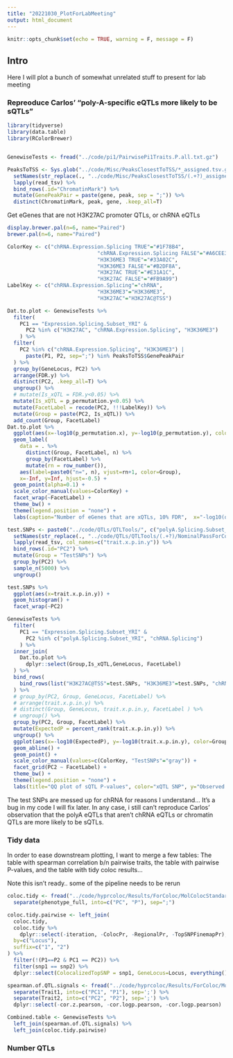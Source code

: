 ```yaml
---
title: "20221030_PlotForLabMeeting"
output: html_document
---
```


```r
knitr::opts_chunk$set(echo = TRUE, warning = F, message = F)
```

## Intro

Here I will plot a bunch of somewhat unrelated stuff to present for lab meeting

### Repreoduce Carlos' "poly-A-specific eQTLs more likely to be sQTLs"

```r
library(tidyverse)
library(data.table)
library(RColorBrewer)


GenewiseTests <- fread("../code/pi1/PairwisePi1Traits.P.all.txt.gz")

PeaksToTSS <- Sys.glob("../code/Misc/PeaksClosestToTSS/*_assigned.tsv.gz") %>%
  setNames(str_replace(., "../code/Misc/PeaksClosestToTSS/(.+?)_assigned.tsv.gz", "\\1")) %>%
  lapply(read_tsv) %>%
  bind_rows(.id="ChromatinMark") %>%
  mutate(GenePeakPair = paste(gene, peak, sep = ";")) %>%
  distinct(ChromatinMark, peak, gene, .keep_all=T)

```

Get eGenes that are not H3K27AC promoter QTLs, or chRNA eQTLs

```r

display.brewer.pal(n=6, name="Paired")
brewer.pal(n=6, name="Paired")

ColorKey <- c("chRNA.Expression.Splicing TRUE"="#1F78B4",
                             "chRNA.Expression.Splicing FALSE"="#A6CEE3",
                             "H3K36ME3 TRUE"="#33A02C",
                             "H3K36ME3 FALSE"="#B2DF8A",
                             "H3K27AC TRUE"="#E31A1C",
                             "H3K27AC FALSE"="#FB9A99")
LabelKey <- c("chRNA.Expression.Splicing"="chRNA",
                             "H3K36ME3"="H3K36ME3",
                             "H3K27AC"="H3K27AC@TSS")

Dat.to.plot <- GenewiseTests %>%
  filter(
    PC1 == "Expression.Splicing.Subset_YRI" &
      PC2 %in% c("H3K27AC", "chRNA.Expression.Splicing", "H3K36ME3")
    ) %>%
  filter(
    PC2 %in% c("chRNA.Expression.Splicing", "H3K36ME3") |
      paste(P1, P2, sep=";") %in% PeaksToTSS$GenePeakPair
  ) %>%
  group_by(GeneLocus, PC2) %>%
  arrange(FDR.y) %>%
  distinct(PC2, .keep_all=T) %>%
  ungroup() %>%
  # mutate(Is_xQTL = FDR.y<0.05) %>%
  mutate(Is_xQTL = p_permutation.y<0.05) %>%
  mutate(FacetLabel = recode(PC2, !!!LabelKey)) %>%
  mutate(Group = paste(PC2, Is_xQTL)) %>%
  add_count(Group, FacetLabel)
Dat.to.plot %>%
  ggplot(aes(x=-log10(p_permutation.x), y=-log10(p_permutation.y), color=Group)) +
  geom_label(
    data = . %>%
      distinct(Group, FacetLabel, n) %>%
      group_by(FacetLabel) %>%
      mutate(rn = row_number()),
    aes(label=paste0("n=", n), vjust=rn+1, color=Group),
    x=-Inf, y=Inf, hjust=-0.5) +
  geom_point(alpha=0.1) +
  scale_color_manual(values=ColorKey) +
  facet_wrap(~FacetLabel) +
  theme_bw() +
  theme(legend.position = "none") +
  labs(caption="Number of eGenes that are xQTLs, 10% FDR",  x="-log10(q) (eQTL)", y="-log10(q) (xQTL)")

test.SNPs <- paste0("../code/QTLs/QTLTools/", c("polyA.Splicing.Subset_YRI", "chRNA.Splicing"), "/NominalPassForColoc.RandomSamplePvals.txt.gz") %>%
  setNames(str_replace(., "../code/QTLs/QTLTools/(.+?)/NominalPassForColoc.RandomSamplePvals.txt.gz", "\\1")) %>%
  lapply(read_tsv, col_names=c("trait.x.p.in.y")) %>%
  bind_rows(.id="PC2") %>%
  mutate(Group = "TestSNPs") %>%
  group_by(PC2) %>%
  sample_n(5000) %>%
  ungroup()

test.SNPs %>%
  ggplot(aes(x=trait.x.p.in.y)) +
  geom_histogram() +
  facet_wrap(~PC2)

GenewiseTests %>%
  filter(
    PC1 == "Expression.Splicing.Subset_YRI" &
      PC2 %in% c("polyA.Splicing.Subset_YRI", "chRNA.Splicing")
    ) %>%
  inner_join(
    Dat.to.plot %>%
      dplyr::select(Group,Is_xQTL,GeneLocus, FacetLabel)
  ) %>%
  bind_rows(
    bind_rows(list("H3K27AC@TSS"=test.SNPs, "H3K36ME3"=test.SNPs, "chRNA"=test.SNPs), .id="FacetLabel")
  ) %>%
  # group_by(PC2, Group, GeneLocus, FacetLabel) %>%
  # arrange(trait.x.p.in.y) %>%
  # distinct(Group, GeneLocus, trait.x.p.in.y, FacetLabel ) %>%
  # ungroup() %>%
  group_by(PC2, Group, FacetLabel) %>%
  mutate(ExpectedP = percent_rank(trait.x.p.in.y)) %>%
  ungroup() %>%
  ggplot(aes(x=-log10(ExpectedP), y=-log10(trait.x.p.in.y), color=Group)) +
  geom_abline() +
  geom_point() +
  scale_color_manual(values=c(ColorKey, "TestSNPs"="gray")) +
  facet_grid(PC2 ~ FacetLabel) +
  theme_bw() +
  theme(legend.position = "none") +
  labs(title="QQ plot of sQTL P-values", color="xQTL SNP", y="Observed -log10(P)", x="Theoretical -log10(P)", caption=str_wrap("", 30))

```
The test SNPs are messed up for chRNA for reasons I understand... It's a bug in my code I will fix later. In any case, i still can't reproduce Carlos' observation that the polyA eQTLs that aren't chRNA eQTLs or chromatin QTLs are more likely to be sQTLs.

### Tidy data

In order to ease downstream plotting, I want to merge a few tables: The table with spearman correlation b/n pairwise traits, the table with pairwise P-values, and the table with tidy coloc results...

Note this isn't ready.. some of the pipeline needs to be rerun

```r
coloc.tidy <- fread("../code/hyprcoloc/Results/ForColoc/MolColocStandard/tidy_results_OnlyColocalized.txt.gz") %>%
  separate(phenotype_full, into=c("PC", "P"), sep=";")

coloc.tidy.pairwise <- left_join(
  coloc.tidy,
  coloc.tidy %>%
    dplyr::select(-iteration, -ColocPr, -RegionalPr, -TopSNPFinemapPr),
  by=c("Locus"),
  suffix=c("1", "2")
) %>%
  filter(!(P1==P2 & PC1 == PC2)) %>%
  filter(snp1 == snp2) %>%
  dplyr::select(ColocalizedTopSNP = snp1, GeneLocus=Locus, everything(), -snp2)

spearman.of.QTL.signals <- fread("../code/hyprcoloc/Results/ForColoc/MolColocStandard/pairwisecor.txt.gz") %>%
  separate(Trait1, into=c("PC1", "P1"), sep=';') %>%
  separate(Trait2, into=c("PC2", "P2"), sep=';') %>%
  dplyr::select(-cor.z.pearson, -cor.logp.pearson, -cor.logp.pearson)

Combined.table <- GenewiseTests %>%
  left_join(spearman.of.QTL.signals) %>%
  left_join(coloc.tidy.pairwise)


```

### Number QTLs

